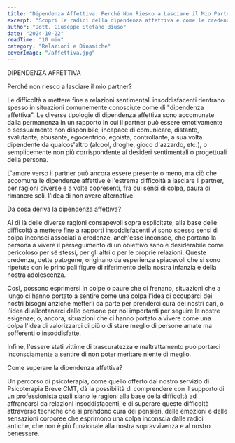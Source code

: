 ```yaml
---
title: "Dipendenza Affettiva: Perché Non Riesco a Lasciare il Mio Partner?"
excerpt: "Scopri le radici della dipendenza affettiva e come le credenze patogene ti mantengono intrappolato in relazioni insoddisfacenti."
author: "Dott. Giuseppe Stefano Biuso"
date: "2024-10-22"
readTime: "10 min"
category: "Relazioni e Dinamiche"
coverImage: "/affettiva.jpg"
---
```


DIPENDENZA AFFETTIVA

Perché non riesco a lasciare il mio partner?

Le difficoltà a mettere fine a relazioni sentimentali insoddisfacenti rientrano spesso in situazioni comunemente conosciute come di "dipendenza affettiva". Le diverse tipologie di dipendenza affettiva sono accomunate dalla permanenza in un rapporto in cui il partner può essere emotivamente o sessualmente non disponibile, incapace di comunicare, distante, svalutante, abusante, egocentrico, egoista, controllante, a sua volta dipendente da qualcos'altro (alcool, droghe, gioco d'azzardo, etc.), o semplicemente non più corrispondente ai desideri sentimentali o progettuali della persona.

L'amore verso il partner può ancora essere presente o meno, ma ciò che accomuna le dipendenze affettive è l'estrema difficoltà a lasciare il partner, per ragioni diverse e a volte copresenti, fra cui sensi di colpa, paura di rimanere soli, l'idea di non avere alternative.

Da cosa deriva la dipendenza affettiva?

Al di là delle diverse ragioni consapevoli sopra esplicitate, alla base delle difficoltà a mettere fine a rapporti insoddisfacenti vi sono spesso sensi di colpa inconsci associati a credenze, anch'esse inconsce, che portano la persona a vivere il perseguimento di un obiettivo sano e desiderabile come pericoloso per sé stessi, per gli altri o per le proprie relazioni. Queste credenze, dette patogene, originano da esperienze spiacevoli che si sono ripetute con le principali figure di riferimento della nostra infanzia e della nostra adolescenza.

Così, possono esprimersi in colpe o paure che ci frenano, situazioni che a lungo ci hanno portato a sentire come una colpa l'idea di occuparci dei nostri bisogni anziché metterli da parte per prenderci cura dei nostri cari, o l'idea di allontanarci dalle persone per noi importanti per seguire le nostre esigenze; o, ancora, situazioni che ci hanno portato a vivere come una colpa l'idea di valorizzarci di più o di stare meglio di persone amate ma sofferenti o insoddisfatte.

Infine, l'essere stati vittime di trascuratezza e maltrattamento può portarci inconsciamente a sentire di non poter meritare niente di meglio.

Come superare la dipendenza affettiva?

Un percorso di psicoterapia, come quello offerto dal nostro servizio di Psicoterapia Breve CMT, dà la possibilità di comprendere con il supporto di un professionista quali siano le ragioni alla base della difficoltà ad affrancarsi da relazioni insoddisfacenti, e di superare queste difficoltà attraverso tecniche che si prendono cura dei pensieri, delle emozioni e delle sensazioni corporee che esprimono una colpa inconscia dalle radici antiche, che non è più funzionale alla nostra sopravvivenza e al nostro benessere.
